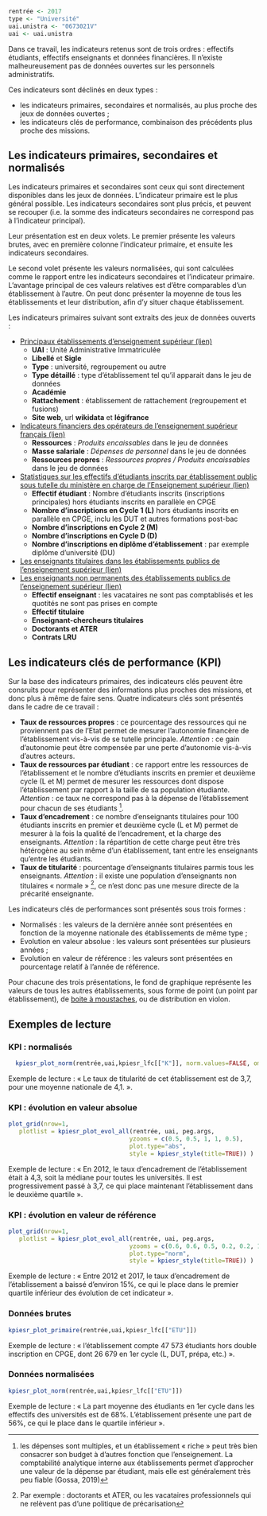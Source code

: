 
```r
rentrée <- 2017
type <- "Université"
uai.unistra <- "0673021V"
uai <- uai.unistra
```


Dans ce travail, les indicateurs retenus sont de trois ordres\ : effectifs étudiants, effectifs enseignants et données financières. Il n'existe malheureusement pas de données ouvertes sur les personnels administratifs. 

Ces indicateurs sont déclinés en deux types :

- les indicateurs primaires, secondaires et normalisés, au plus proche des jeux de données ouvertes ;
- les indicateurs clés de performance, combinaison des précédents plus proche des missions.

## Les indicateurs primaires, secondaires et normalisés

Les indicateurs primaires et secondaires sont ceux qui sont directement disponibles dans les jeux de données. L'indicateur primaire est le plus général possible. Les indicateurs secondaires sont plus précis, et peuvent se recouper (i.e. la somme des indicateurs secondaires ne correspond pas à l'indicateur principal).

Leur présentation est en deux volets. Le premier présente les valeurs brutes, avec en première colonne l'indicateur primaire, et ensuite les indicateurs secondaires. 

Le second volet présente les valeurs normalisées, qui sont calculées comme le rapport entre les indicateurs secondaires et l'indicateur primaire. L'avantage principal de ces valeurs relatives est d'être comparables d'un établissement à l'autre. On peut donc présenter la moyenne de tous les établissements et leur distribution, afin d'y situer chaque établissement.




Les indicateurs primaires suivant sont extraits des jeux de données ouverts :

- [Principaux établissements d'enseignement supérieur (lien)
](https://data.enseignementsup-recherche.gouv.fr/explore/dataset/fr-esr-principaux-etablissements-enseignement-superieur/)
  - __UAI__ : Unité Administrative Immatriculée
  - __Libellé__ et __Sigle__
  - __Type__ : université, regroupement ou autre
  - __Type détaillé__ : type d'établissement tel qu'il apparait dans le jeu de données
  - __Académie__
  - __Rattachement__ : établissement de rattachement (regroupement et fusions)
  - __Site web__, url __wikidata__ et __légifrance__

- [Indicateurs financiers des opérateurs de l’enseignement supérieur français (lien)
](https://data.enseignementsup-recherche.gouv.fr/explore/dataset/fr-esr-operateurs-indicateurs-financiers/)
   - __Ressources__ : _Produits encaissables_ dans le jeu de données
   - __Masse salariale__ : _Dépenses de personnel_ dans le jeu de données
   - __Ressources propres__ : _Ressources propres / Produits encaissables_ dans le jeu de données

- [Statistiques sur les effectifs d'étudiants inscrits par établissement public sous tutelle du ministère en charge de l'Enseignement supérieur (lien)](https://data.enseignementsup-recherche.gouv.fr/explore/dataset/fr-esr-statistiques-sur-les-effectifs-d-etudiants-inscrits-par-etablissement/)
   - __Effectif étudiant__ : Nombre d'étudiants inscrits (inscriptions principales) hors étudiants inscrits en parallèle en CPGE
   - __Nombre d'inscriptions en Cycle 1 (L)__ hors étudiants inscrits en parallèle en CPGE, inclu les DUT et autres formations post-bac
   - __Nombre d'inscriptions en Cycle 2 (M)__
   - __Nombre d'inscriptions en Cycle D (D)__
   - __Nombre d'inscriptions en diplôme d'établissement__ : par exemple diplôme d'université (DU)

- [Les enseignants titulaires dans les établissements publics de l'enseignement supérieur
(lien)](https://data.enseignementsup-recherche.gouv.fr/explore/dataset/fr-esr-enseignants-titulaires-esr-public/)
- [Les enseignants non permanents des établissements publics de l'enseignement supérieur
(lien)](https://data.enseignementsup-recherche.gouv.fr/explore/dataset/fr-esr-enseignants-nonpermanents-esr-public/)
   - __Effectif enseignant__ : les vacataires ne sont pas comptablisés et les quotités ne sont pas prises en compte
   - __Effectif titulaire__ 
   - __Enseignant-chercheurs titulaires__
   - __Doctorants et ATER__ 
   - __Contrats LRU__


<!-- - [APB Voeux de poursuite d'étude et admissions (lien)](https://data.enseignementsup-recherche.gouv.fr/explore/dataset/fr-esr-apb_voeux-et-admissions/) -->
<!-- - [Parcoursup vœux de poursuite d'études et de réorientation dans l'enseignement supérieur et réponses des établissements (lien)](https://data.enseignementsup-recherche.gouv.fr/explore/dataset/fr-esr-parcoursup/) -->
<!--    - __Formations Post-Bac__ : le nombre de formations post-bac proposées par l'établissement -->
<!--    - __Sélectives__ : le nombre de formations dont le rang du dernier appelé est inférieur de plus de 10% du nombre de candidats -->
<!--    - __Hyper-sélectives__ : le nombre de formations dont le rang du dernier appelé est inférieur de plus de 80% du nombre de candidats -->
<!--    - __Surchargées__ : le nombre de formations dont le nombre d'admis est supérieur à la capacité d'accueil -->
<!--    - __Souschargées__ : le nombre de formations dont le nombre d'admis est inférieur à 75% de la capacité d'accueil -->

<!-- _NB_ : les données APB/Parcoursup sont particulièrement difficile à exploiter et comportent de nombreux trous. De plus, elles concernent deux plateformes différentes (APB puis Parcoursup), avec des changements legislatifs et pratiques profonds. Les indicateurs ont ne sont pas présentés dans cette version pour éviter d'induire le lecteur en erreur. -->

<!-- Enfin, afin de pouvoir présenter les données, les series ont été décalées d'un an (i.e. les données d'admission post-bac notée à l'année 2017 sont celles de la rentrée 2018). -->


## Les indicateurs clés de performance (KPI)

Sur la base des indicateurs primaires, des indicateurs clés peuvent être consruits pour représenter des informations plus proches des missions, et donc plus à même de faire sens. Quatre indicateurs clés sont présentés dans le cadre de ce travail\ : 

- __Taux de ressources propres__\ : ce pourcentage des ressources qui ne proviennent pas de l'Etat permet de mesurer l'autonomie financère de l'établissement vis-à-vis de se tutelle principale. _Attention_\ : ce gain d'autonomie peut être compensée par une perte d'autonomie vis-à-vis d'autres acteurs.
- __Taux de ressources par étudiant__\ : ce rapport entre les ressources de l'établissement et le nombre d'étudiants inscrits en premier et deuxième cycle (L et M) permet de mesurer les ressources dont dispose l'établissement par rapport à la taille de sa population étudiante. _Attention_\ : ce taux ne correspond pas à la dépense de l'établissement pour chacun de ses étudiants ^[les dépenses sont multiples, et un établissement «\ riche\ » peut très bien consacrer son budget à d'autres fonction que l'enseignement. La comptabilité analytique interne aux établissements permet d'approcher une valeur de la dépense par étudiant, mais elle est généralement très peu fiable (Gossa, 2019)].
- __Taux d'encadrement__\ : ce nombre d'enseignants titulaires pour 100 étudiants inscrits en premier et deuxième cycle (L et M) permet de mesurer à la fois la qualité de l'encadrement, et la charge des enseignants. _Attention_\ : la répartition de cette charge peut être très hétérogène au sein même d'un établissement, tant entre les enseignants qu'entre les étudiants.
- __Taux de titularité__\ : pourcentage d'enseignants titulaires parmis tous les enseignants. _Attention_\ : il existe une population d'enseignants non titulaires «\ normale\ » ^[Par exemple\ : doctorants et ATER, ou les vacataires professionnels qui ne relèvent pas d'une politique de précarisation], ce n'est donc pas une mesure directe de la précarité enseignante.

Les indicateurs clés de performances sont présentés sous trois formes :

- Normalisés : les valeurs de la dernière année sont présentées en fonction de la moyenne nationale des établissements de même type ;
- Evolution en valeur absolue : les valeurs sont présentées sur plusieurs années ;
- Evolution en valeur de référence : les valeurs sont présentées en pourcentage relatif à l'année de référence.

Pour chacune des trois présentations, le fond de graphique représente les valeurs de tous les autres établissements, sous forme de point (un point par établissement), de [boite à moustaches](https://fr.wikipedia.org/wiki/Bo%C3%AEte_%C3%A0_moustaches), ou de distribution en violon.

## Exemples de lecture

### KPI : normalisés

```r
  kpiesr_plot_norm(rentrée,uai,kpiesr_lfc[["K"]], norm.values=FALSE, omit.first = FALSE)
```

Exemple de lecture : « Le taux de titularité de cet établissement est de 3,7, pour une moyenne nationale de 4,1. ».

### KPI : évolution en valeur absolue

```r
plot_grid(nrow=1, 
   plotlist = kpiesr_plot_evol_all(rentrée, uai, peg.args,
                                  yzooms = c(0.5, 0.5, 1, 1, 0.5),
                                  plot.type="abs",
                                  style = kpiesr_style(title=TRUE)) )
```


Exemple de lecture : « En 2012, le taux d'encadrement de l'établissement était à 4,3, soit la médiane pour toutes les universités. Il est progressivement passé à 3,7, ce qui place maintenant l'établissement dans le deuxième quartile ».

### KPI : évolution en valeur de référence

```r
plot_grid(nrow=1,
   plotlist = kpiesr_plot_evol_all(rentrée, uai, peg.args, 
                                  yzooms = c(0.6, 0.6, 0.5, 0.2, 0.2, 1),
                                  plot.type="norm",
                                  style = kpiesr_style(title=TRUE)) )
```

Exemple de lecture : « Entre 2012 et 2017, le taux d'encadrement de l'établissement a baissé d'environ 15%, ce qui le place dans le premier quartile inférieur des évolution de cet indicateur ».


### Données brutes 

```r
kpiesr_plot_primaire(rentrée,uai,kpiesr_lfc[["ETU"]])
```

Exemple de lecture : « l'établissement compte 47 573 étudiants hors double inscription en CPGE, dont 26 679 en 1er cycle (L, DUT, prépa, etc.) ».

### Données normalisées

```r
kpiesr_plot_norm(rentrée,uai,kpiesr_lfc[["ETU"]])
```

Exemple de lecture : « La part moyenne des étudiants en 1er cycle dans les effectifs des universités est de 68%. L'établissement présente une part de 56%, ce qui le place dans le quartile inférieur ».
